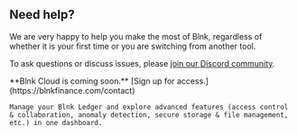 ## Need help?

We are very happy to help you make the most of Blnk, regardless of whether it is your first time or you are switching from another tool.

To ask questions or discuss issues, please [join our Discord community](https://discord.gg/7WNv94zPpx).

<Tip>
    **Blnk Cloud is coming soon.** [Sign up for access.](https://blnkfinance.com/contact)

    Manage your Blnk Ledger and explore advanced features (access control & collaboration, anomaly detection, secure storage & file management, etc.) in one dashboard.
</Tip>